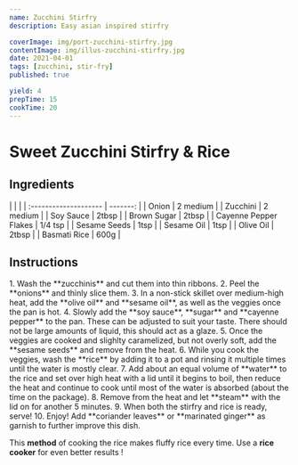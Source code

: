 ```yaml
---
name: Zucchini Stirfry
description: Easy asian inspired stirfry

coverImage: img/port-zucchini-stirfry.jpg
contentImage: img/illus-zucchini-stirfry.jpg
date: 2021-04-01
tags: [zucchini, stir-fry]
published: true

yield: 4
prepTime: 15
cookTime: 20
---
```


# Sweet Zucchini Stirfry & Rice

## Ingredients

<Ingredients>
|                       |          |
| :-------------------- | -------: |
| Onion                 | 2 medium |
| Zucchini              | 2 medium |
| Soy Sauce             |    2tbsp |
| Brown Sugar           |    2tbsp |
| Cayenne Pepper Flakes |  1/4 tsp |
| Sesame Seeds          |     1tsp |
| Sesame Oil            |     1tsp |
| Olive Oil             |    2tbsp |
| Basmati Rice          |     600g |
</Ingredients>

## Instructions

<Instructions>
1.  Wash the **zucchinis** and cut them into thin ribbons.
2.  Peel the **onions** and thinly slice them.
3.  In a non-stick skillet over medium-high heat, add the **olive oil** and **sesame oil**, as well as the veggies once the pan is hot.
4.  Slowly add the **soy sauce**, **sugar** and **cayenne pepper** to the pan. These can be adjusted to suit your taste. There should not be large amounts of liquid, this should act as a glaze.
5.  Once the veggies are cooked and slighlty caramelized, but not overly soft, add the **sesame seeds** and remove from the heat.
6.  While you cook the veggies, wash the **rice** by adding it to a pot and rinsing it multiple times until the water is mostly clear.
7.  Add about an equal volume of **water** to the rice and set over high heat with a lid until it begins to boil, then reduce the heat and continue to cook until most of the water is absorbed (about the time on the package).
8.  Remove from the heat and let **steam** with the lid on for another 5 minutes.
9.  When both the stirfry and rice is ready, serve!
10. Enjoy!
</Instructions>

<InfoBox title="Tip !">
Add **coriander leaves** or **marinated ginger** as garnish to further improve this dish.

This **method** of cooking the rice makes fluffy rice every time. Use a **rice cooker** for even better results !
</InfoBox>         